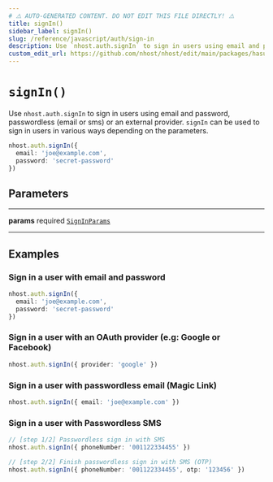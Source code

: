 ```yaml
---
# ⚠️ AUTO-GENERATED CONTENT. DO NOT EDIT THIS FILE DIRECTLY! ⚠️
title: signIn()
sidebar_label: signIn()
slug: /reference/javascript/auth/sign-in
description: Use `nhost.auth.signIn` to sign in users using email and password, passwordless (email or sms) or an external provider. `signIn` can be used to sign in users in various ways depending on the parameters.
custom_edit_url: https://github.com/nhost/nhost/edit/main/packages/hasura-auth-js/src/hasura-auth-client.ts#L153
---
```


# `signIn()`

Use `nhost.auth.signIn` to sign in users using email and password, passwordless (email or sms) or an external provider. `signIn` can be used to sign in users in various ways depending on the parameters.

```ts
nhost.auth.signIn({
  email: 'joe@example.com',
  password: 'secret-password'
})
```

## Parameters

---

**<span className="parameter-name">params</span>** <span className="optional-status">required</span> [`SignInParams`](/reference/docgen/javascript/auth/types/sign-in-params)

---

## Examples

### Sign in a user with email and password

```ts
nhost.auth.signIn({
  email: 'joe@example.com',
  password: 'secret-password'
})
```

### Sign in a user with an OAuth provider (e.g: Google or Facebook)

```ts
nhost.auth.signIn({ provider: 'google' })
```

### Sign in a user with passwordless email (Magic Link)

```ts
nhost.auth.signIn({ email: 'joe@example.com' })
```

### Sign in a user with Passwordless SMS

```ts
// [step 1/2] Passwordless sign in with SMS
nhost.auth.signIn({ phoneNumber: '001122334455' })

// [step 2/2] Finish passwordless sign in with SMS (OTP)
nhost.auth.signIn({ phoneNumber: '001122334455', otp: '123456' })
```
